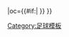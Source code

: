 {{fb team |t=-{zh-hans:埃克塞特城; zh-hant:艾斯特城;zh-hk:雅息特城;zh-tw:艾希特城;}- |tan=埃克塞特城足球俱乐部 |tc=ENG |abb={{#if:{{{abb|}}}|EXE{{0}}}} |oc={{#if:{{{oc|}}}|{{{oc}}} }} }}<!--
--><noinclude>[[Category:足球模板]]</noinclude>